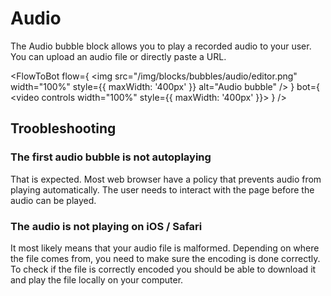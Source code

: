 
# Audio

The Audio bubble block allows you to play a recorded audio to your user. You can upload an audio file or directly paste a URL.

<FlowToBot
  flow={
    <img
      src="/img/blocks/bubbles/audio/editor.png"
      width="100%"
      style={{ maxWidth: '400px' }}
      alt="Audio bubble"
    />
  }
  bot={
    <video controls width="100%" style={{ maxWidth: '400px' }}>
      <source src="/img/blocks/bubbles/audio/bot.mp4" type="video/mp4" />
    </video>
  }
/>

## Troobleshooting

### The first audio bubble is not autoplaying

That is expected. Most web browser have a policy that prevents audio from playing automatically. The user needs to interact with the page before the audio can be played.

### The audio is not playing on iOS / Safari

It most likely means that your audio file is malformed. Depending on where the file comes from, you need to make sure the encoding is done correctly. To check if the file is correctly encoded you should be able to download it and play the file locally on your computer.
